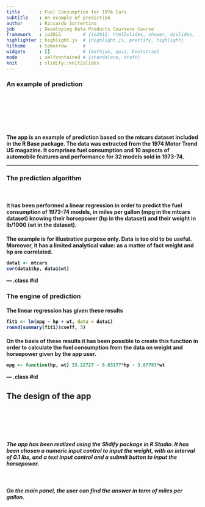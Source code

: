 ```yaml
---
title       : Fuel Consumption for 1974 Cars
subtitle    : An example of prediction
author      : Riccardo Sorrentino
job         : Developing Data Products Coursera Course
framework   : io2012        # {io2012, html5slides, shower, dzslides, ...}
highlighter : highlight.js  # {highlight.js, prettify, highlight}
hitheme     : tomorrow      # 
widgets     : []            # {mathjax, quiz, bootstrap}
mode        : selfcontained # {standalone, draft}
knit        : slidify::knit2slides
---
```


### An example of prediction

<br>
<br>
<br>
<br>
<br>
<h4> The app is an example of prediction based on the mtcars dataset included in the R Base package. The data was extracted from the 1974 Motor Trend US magazine. It comprises fuel consumption and 10 aspects of automobile features and performance for 32 models sold in 1973-74.
<p>  

---

### The prediction algorithm

<br>
<h4>  It has been performed a linear regression in order to predict the fuel consumption of 1973-74 models, in miles per gallon (mpg in the mtcars dataset) knowing their horsepower (hp in the dataset) and their weight in lb/1000 (wt in the dataset).
<p>  

<h4> The example is for illustrative purpose only. Data is too old to be useful. Moreover, it has a limited analytical value: as a matter of fact weight and hp are correlated.
<p>

```r
data1 <- mtcars
cor(data1$hp, data1$wt)
```

--- .class #id 

### The engine of prediction

<h4>The linear regression has given these results

```r
fit1 <- lm(mpg ~ hp + wt, data = data1)
round(summary(fit1)$coeff, 3)
```

<h4>On the basis of these results it has been possible to create this function in order to calculate the fuel consumption from the data on weight and horsepower given by the app user. 

```r
mpg <- function(hp, wt) 33.22727 - 0.03177*hp - 3.87783*wt
```

--- .class #id

## The design of the app

<br>
<br>
<br>
<br>
<h5>The app has been realized using the Slidify package in R Studio. It has been chosen a numeric input control to input the weight, with an interval of 0.1 lbs, and a text input control and a submit button to input the horsepower. 
<p>
<br>
<h5>On the main panel, the user can find the answer in term of miles per gallon.


